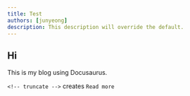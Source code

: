```yaml
---
title: Test
authors: [junyeong]
description: This description will override the default.
---
```



## Hi

This is my blog using Docusaurus.
<!-- truncate -->
`<!-- truncate -->` creates `Read more`
<!--
---

Testing Docusaurus features

## MDX and React

  <span
    style={{
      backgroundColor: color,
      borderRadius: '2px',
      color: '#fff',
      padding: '0.2rem',
    }}>
    {children}
  </span>
);

<Highlight color="#25c2a0">Docusaurus green</Highlight> and <Highlight color="#1877F2">Facebook blue</Highlight> are my favorite colors.

I can write **Markdown** alongside my _JSX_!

## Tabs

<Tabs>
  <TabItem value="apple" label="Apple" default>
    This is an apple 🍎
  </TabItem>
  <TabItem value="orange" label="Orange">
    This is an orange 🍊
  </TabItem>
  <TabItem value="banana" label="Banana">
    This is a banana 🍌
  </TabItem>
</Tabs>

## Code blocks

```python showLineNumbers
print("hello world")
```

```jsx title="/src/components/HelloCodeTitle.js"
function HelloCodeTitle(props) {
  return <h1>Hello, {props.name}</h1>;
}
```

## Admonitions

:::note

Some **content** with _Markdown_ `syntax`. Check [this `api`](#Admonitions).

:::

> [!NOTE] Callout?
>
> I guess GitHub style callout isn't supported.

## Math Equations

Let $f\colon[a,b]\to\R$ be Riemann integrable. Let $F\colon[a,b]\to\R$ be
$F(x)=\int_{a}^{x} f(t)\,dt$. Then $F$ is continuous, and at all $x$ such that
$f$ is continuous at $x$, $F$ is differentiable at $x$ with $F'(x)=f(x)$. -->
